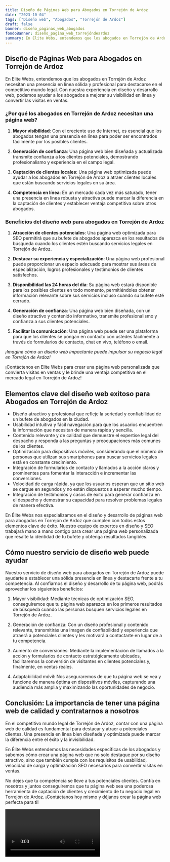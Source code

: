 ```yaml
---
title: Diseño de Páginas Web para Abogados en Torrejón de Ardoz
date: "2023-10-04"
tags: ["Diseño web", "Abogados", "Torrejón de Ardoz"]
draft: false
banner: diseño_paginas_web_abogados
fondoBanner: diseño_pagina_web_torrejóndeardoz
summary: En Elite Webs, entendemos que los abogados en Torrejón de Ardoz necesitan una presencia en línea sólida y profesional para destacarse en el competitivo mundo legal. Con nuestra experiencia en diseño y desarrollo web, podemos ayudar a los abogados a mejorar su visibilidad en línea y convertir las visitas en ventas.
---
```



## **Diseño de Páginas Web para Abogados en Torrejón de Ardoz**

En Elite Webs, entendemos que los abogados en Torrejón de Ardoz necesitan una presencia en línea sólida y profesional para destacarse en el competitivo mundo legal. Con nuestra experiencia en diseño y desarrollo web, podemos ayudar a los abogados a mejorar su visibilidad en línea y convertir las visitas en ventas.

### ¿Por qué los abogados en Torrejón de Ardoz necesitan una página web?

1. **Mayor visibilidad**: Con el creciente uso de Internet, es esencial que los abogados tengan una presencia en línea para poder ser encontrados fácilmente por los posibles clientes.

2. **Generación de confianza**: Una página web bien diseñada y actualizada transmite confianza a los clientes potenciales, demostrando profesionalismo y experiencia en el campo legal.

3. **Captación de clientes locales**: Una página web optimizada puede ayudar a los abogados en Torrejón de Ardoz a atraer clientes locales que están buscando servicios legales en su área.

4. **Competencia en línea**: En un mercado cada vez más saturado, tener una presencia en línea robusta y atractiva puede marcar la diferencia en la captación de clientes y establecer ventaja competitiva sobre otros abogados.

### Beneficios del diseño web para abogados en Torrejón de Ardoz

1. **Atracción de clientes potenciales**: Una página web optimizada para SEO permitirá que su bufete de abogados aparezca en los resultados de búsqueda cuando los clientes estén buscando servicios legales en Torrejón de Ardoz.

2. **Destacar su experiencia y especialización**: Una página web profesional puede proporcionar un espacio adecuado para mostrar sus áreas de especialización, logros profesionales y testimonios de clientes satisfechos.

3. **Disponibilidad las 24 horas del día**: Su página web estará disponible para los posibles clientes en todo momento, permitiéndoles obtener información relevante sobre sus servicios incluso cuando su bufete esté cerrado.

4. **Generación de confianza**: Una página web bien diseñada, con un diseño atractivo y contenido informativo, transmite profesionalismo y confianza a sus clientes potenciales.

5. **Facilitar la comunicación**: Una página web puede ser una plataforma para que los clientes se pongan en contacto con ustedes fácilmente a través de formularios de contacto, chat en vivo, teléfono o email.

_¡Imagine cómo un diseño web impactante puede impulsar su negocio legal en Torrejón de Ardoz!_

¡Contáctenos en Elite Webs para crear una página web personalizada que convierta visitas en ventas y le brinde una ventaja competitiva en el mercado legal en Torrejón de Ardoz!

<GifSeo />

<Cta />

## Elementos clave del diseño web exitoso para Abogados en Torrejón de Ardoz

- Diseño atractivo y profesional que refleje la seriedad y confiabilidad de un bufete de abogados en la ciudad.
- Usabilidad intuitiva y fácil navegación para que los usuarios encuentren la información que necesitan de manera rápida y sencilla.
- Contenido relevante y de calidad que demuestre el expertise legal del despacho y responda a las preguntas y preocupaciones más comunes de los clientes.
- Optimización para dispositivos móviles, considerando que el número de personas que utilizan sus smartphones para buscar servicios legales está en constante crecimiento.
- Integración de formularios de contacto y llamados a la acción claros y prominentes para fomentar la interacción e incrementar las conversiones.
- Velocidad de carga rápida, ya que los usuarios esperan que un sitio web se cargue en segundos y no están dispuestos a esperar mucho tiempo.
- Integración de testimonios y casos de éxito para generar confianza en el despacho y demostrar su capacidad para resolver problemas legales de manera efectiva.

En Élite Webs nos especializamos en el diseño y desarrollo de páginas web para abogados en Torrejón de Ardoz que cumplen con todos estos elementos clave de éxito. Nuestro equipo de expertos en diseño y SEO trabajará mano a mano contigo para crear una página web personalizada que resalte la identidad de tu bufete y obtenga resultados tangibles.

## Cómo nuestro servicio de diseño web puede ayudar

Nuestro servicio de diseño web para abogados en Torrejón de Ardoz puede ayudarte a establecer una sólida presencia en línea y destacarte frente a tu competencia. Al confiarnos el diseño y desarrollo de tu página web, podrás aprovechar los siguientes beneficios:

1. Mayor visibilidad: Mediante técnicas de optimización SEO, conseguiremos que tu página web aparezca en los primeros resultados de búsqueda cuando las personas busquen servicios legales en Torrejón de Ardoz.

2. Generación de confianza: Con un diseño profesional y contenido relevante, transmitirás una imagen de confiabilidad y experiencia que atraerá a potenciales clientes y les motivará a contactarte en lugar de a tu competencia.

3. Aumento de conversiones: Mediante la implementación de llamados a la acción y formularios de contacto estratégicamente ubicados, facilitaremos la conversión de visitantes en clientes potenciales y, finalmente, en ventas reales.

4. Adaptabilidad móvil: Nos aseguraremos de que tu página web se vea y funcione de manera óptima en dispositivos móviles, capturando una audiencia más amplia y maximizando las oportunidades de negocio.

## Conclusión: La importancia de tener una página web de calidad y contratarnos a nosotros

En el competitivo mundo legal de Torrejón de Ardoz, contar con una página web de calidad es fundamental para destacar y atraer a potenciales clientes. Una presencia en línea bien diseñada y optimizada puede marcar la diferencia entre el éxito y la invisibilidad.

En Élite Webs entendemos las necesidades específicas de los abogados y sabemos cómo crear una página web que no solo destaque por su diseño atractivo, sino que también cumpla con los requisitos de usabilidad, velocidad de carga y optimización SEO necesarios para convertir visitas en ventas.

No dejes que tu competencia se lleve a tus potenciales clientes. Confía en nosotros y juntos conseguiremos que tu página web sea una poderosa herramienta de captación de clientes y crecimiento de tu negocio legal en Torrejón de Ardoz. ¡Contáctanos hoy mismo y déjanos crear la página web perfecta para ti!

<Video />

<CtaBot job="Abogados" city="Torrejón de Ardoz" />

<Gmaps query="Torrejón de Ardoz+españa+maps" />

